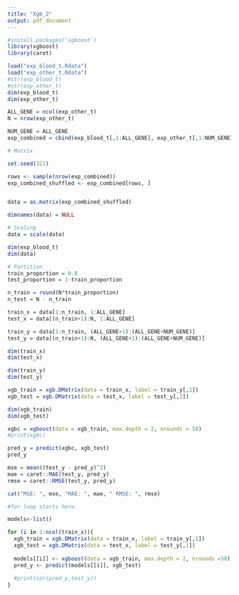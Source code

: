 ```yaml
---
title: "Xgb_2"
output: pdf_document
---
```


```r
#install.packages('xgboost') 
library(xgboost)
library(caret)
```


```r
load("exp_blood_t.Rdata")
load("exp_other_t.Rdata")
#str(exp_blood_t)
#str(exp_other_t)
dim(exp_blood_t)
dim(exp_other_t)
```

```r
ALL_GENE = ncol(exp_other_t)
N = nrow(exp_other_t)
```


```r
NUM_GENE = ALL_GENE
exp_combined = cbind(exp_blood_t[,1:ALL_GENE], exp_other_t[,1:NUM_GENE])
```

```r
# Matrix

set.seed(321)

rows <- sample(nrow(exp_combined))
exp_combined_shuffled <- exp_combined[rows, ]


data = as.matrix(exp_combined_shuffled)

dimnames(data) = NULL
```

```r
# Scaling
data = scale(data)
```

```r
dim(exp_blood_t)
dim(data)
```

```r
# Partition
train_proportion = 0.8
test_proportion = 1-train_proportion

n_train = round(N*train_proportion)
n_test = N - n_train

train_x = data[1:n_train, 1:ALL_GENE]
test_x = data[(n_train+1):N, 1:ALL_GENE]

train_y = data[1:n_train, (ALL_GENE+1):(ALL_GENE+NUM_GENE)]
test_y = data[(n_train+1):N, (ALL_GENE+1):(ALL_GENE+NUM_GENE)]

```

```r
dim(train_x)
dim(test_x)

dim(train_y)
dim(test_y)
```


```r
xgb_train = xgb.DMatrix(data = train_x, label = train_y[,1])
xgb_test = xgb.DMatrix(data = test_x, label = test_y[,1])

dim(xgb_train)
dim(xgb_test)

```

```r
xgbc = xgboost(data = xgb_train, max.depth = 2, nrounds = 50)
#print(xgbc)

```

```r
pred_y = predict(xgbc, xgb_test)
pred_y
```


```r
mse = mean((test_y - pred_y)^2)
mae = caret::MAE(test_y, pred_y)
rmse = caret::RMSE(test_y, pred_y)

cat("MSE: ", mse, "MAE: ", mae, " RMSE: ", rmse)
```



```r

#for loop starts here. 

models<-list()

for (i in 1:ncol(train_x)){
  xgb_train = xgb.DMatrix(data = train_x, label = train_y[,1])
  xgb_test = xgb.DMatrix(data = test_x, label = test_y[,1])
  
  models[[i]] <- xgboost(data = xgb_train, max.depth = 2, nrounds =50)
  pred_y <- predict(models[[i]], xgb_test)
  
  #print(cor(pred_y,test_y))
}
```